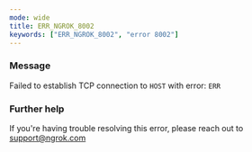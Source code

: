 ```yaml
---
mode: wide
title: ERR_NGROK_8002
keywords: ["ERR_NGROK_8002", "error 8002"]
---
```



### Message

Failed to establish TCP connection to `HOST` with error: `ERR`

<ErrorDetails />

### Further help

If you're having trouble resolving this error, please reach out to [support@ngrok.com](mailto:support@ngrok.com?subject=Help%20with%20ERR_NGROK_8002)
